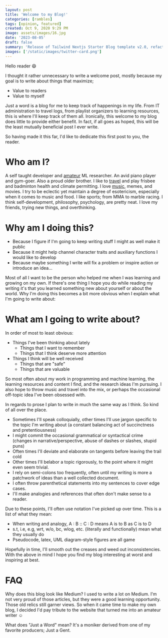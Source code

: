 ```yaml
---
layout: post
title: 'Welcome to my Blog!'
categories: [rambles]
tags: [opinion, featured]
created: Oct 9, 2020 9:29 PM
image: assets/images/16.jpg
date: '2023-08-05'
draft: false
summary: 'Release of Tailwind Nextjs Starter Blog template v2.0, refactored with Nextjs App directory and React Server Components setup.Discover the new features and how to migrate from V1.'
images: ['/static/images/twitter-card.png']
---
```


Hello reader 😄

I thought it rather unnecessary to write a welcome post, mostly because my goal is to write about things that maximize;

- Value to readers
- Value to myself

Just a word is a blog for me to keep track of happenings in my life. From IT administration to travel logs, from playlist organizers to learning resources, this is where I'll keep track of them all.
Ironically, this welcome to my blog does little to provide either benefit. In fact, if all goes as hoped, this will be the least mutually beneficial post I ever write.

So having made it this far, I'd like to dedicate this first post to you, the reader.

# Who am I?

A self taught developer and [amateur](https://www.pinterest.ca/pin/378865387387617323/?nic_v2=1a5XM4YOF) ML researcher. An avid piano player and gym-goer. Also a proud older brother. I like to [travel](https://www.google.com/maps/d/edit?mid=1Q7rjX_LSxSgrsaw5gA09ZUKTT5YLcnqk&usp=sharing) and play frisbee and badminton health and climate permitting. I love [music](https://open.spotify.com/playlist/6LtEXeiXF01ftHFfgDMliu?si=zOxq-Me2SemG0xQOl7zySg), memes, and movies. I try to be eclectic yet maintain a degree of esotericism, especially when it comes to music and food. I like sports; from MMA to marble racing. I think self-development, philosophy, psychology, are pretty neat. I love my friends, trying new things, and overthinking.

# Why am I doing this?

- Because I figure if I'm going to keep writing stuff I might as well make it public
- Because it might help channel character traits and auxiliary functions I would like to develop
- Because maybe something I write will fix a problem or inspire action or introduce an idea...

Most of all I want to be the person who helped me when I was learning and growing on my own.
If there's one thing I hope you do while reading my writing it's that you learned something new about yourself or about the world.
Why I'm doing this becomes a bit more obvious when I explain what I'm going to write about:

# What am I going to write about?

In order of most to least obvious:

- Things I've been thinking about lately
  - Things that I want to remember
  - Things that I think deserve more attention
- Things I think will be well received
  - Things that are "safe"
  - Things that are valuable

So most often about my work in programming and machine learning, the learning resources and content I find, and the research ideas I'm pursuing. I also hope to throw music and travel into the mix, or perhaps the occasional off-topic idea I've been obsessed with.

In regards to prose I plan to write in much the same way as I think. So kind of all over the place.

- Sometimes I'll speak colloquially, other times I'll use jargon specific to the topic I'm writing about (a constant balancing act of succinctness and pretentiousness)
- I might commit the occasional grammatical or syntactical crime (changes in narrative/perspective, abuse of dashes or slashes, stupid puns)
- Often times I'll deviate and elaborate on tangents before leaving the trail cold
- Other times I'll belabor a topic rigorously, to the point where it might even seem trivial.
- I rely on semi-colons too frequently, often until my writing is more a patchwork of ideas than a well collected document.
- I often throw parenthetical statements into my sentences to cover edge cases.
- I'll make analogies and references that often don't make sense to a reader.

Due to these points, I'll often use notation I've picked up over time. This is a list of what they mean:

- When writing and analogy, A : B :: C : D means A is to B as C is to D
- s.t, i.e, e.g, wrt, w/o, bc, wlog, etc. (literally and functionally) mean what they usually do
- Pseudocode, latex, UML diagram-style figures are all game

Hopefully in time, I'll smooth out the creases and weed out inconsistencies. With the above in mind I hope you find my blog interesting at worst and inspiring at best.

# FAQ

Why does this blog look like Medium?
I used to write a lot on Medium. I'm not very proud of those articles, but they were a good learning opportunity. Those old relics still garner views.
So when it came time to make my own blog, I decided I'd pay tribute to the website that turned me into an amateur writer ☺

What does "Just a Word" mean?
It's a moniker derived from one of my favorite producers; Just a Gent.

<p id="modTime"></p>
